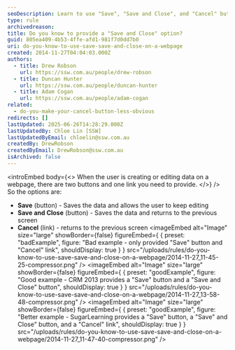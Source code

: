 ```yaml
---
seoDescription: Learn to use "Save", "Save and Close", and "Cancel" buttons effectively on your page to provide a seamless user experience.
type: rule
archivedreason:
title: Do you know to provide a "Save and Close" option?
guid: 805ea409-4b53-4ffe-afd1-981f7d0dd7b0
uri: do-you-know-to-use-save-save-and-close-on-a-webpage
created: 2014-11-27T04:04:03.000Z
authors:
  - title: Drew Robson
    url: https://ssw.com.au/people/drew-robson
  - title: Duncan Hunter
    url: https://ssw.com.au/people/duncan-hunter
  - title: Adam Cogan
    url: https://ssw.com.au/people/adam-cogan
related:
  - do-you-make-your-cancel-button-less-obvious
redirects: []
lastUpdated: 2025-06-26T14:28:29.000Z
lastUpdatedBy: Chloe Lin [SSW]
lastUpdatedByEmail: chloelin@ssw.com.au
createdBy: DrewRobson
createdByEmail: DrewRobson@ssw.com.au
isArchived: false
---
```


<introEmbed
  body={<>
When the user is creating or editing data on a webpage, there are two buttons and one link you need to provide.
  </>}
/>
So the options are:

* **Save** (button) - Saves the data and allows the user to keep editing
* **Save and Close** (button) - Saves the data and returns to the previous screen
* **Cancel** (link) - returns to the previous screen
<imageEmbed
  alt="Image"
  size="large"
  showBorder={false}
  figureEmbed={ {
    preset: "badExample",
    figure: "Bad example - only provided \"Save\" button and \"Cancel\" link",
    shouldDisplay: true
  } }
  src="/uploads/rules/do-you-know-to-use-save-save-and-close-on-a-webpage/2014-11-27_11-45-25-compressor.png"
/>
<imageEmbed
  alt="Image"
  size="large"
  showBorder={false}
  figureEmbed={ {
    preset: "goodExample",
    figure: "Good example - CRM 2013 provides a \"Save\" button and a \"Save and Close\" button",
    shouldDisplay: true
  } }
  src="/uploads/rules/do-you-know-to-use-save-save-and-close-on-a-webpage/2014-11-27_13-58-48-compressor.png"
/>
<imageEmbed
  alt="Image"
  size="large"
  showBorder={false}
  figureEmbed={ {
    preset: "goodExample",
    figure: "Better example - SugarLearning provides a \"Save\" button, a \"Save\" and Close\" button, and a \"Cancel\" link",
    shouldDisplay: true
  } }
  src="/uploads/rules/do-you-know-to-use-save-save-and-close-on-a-webpage/2014-11-27_11-47-40-compressor.png"
/>
